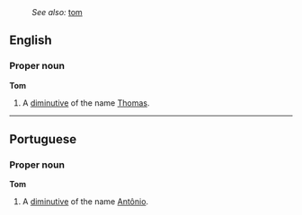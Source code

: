 :''See also:'' [[tom]]
==English==
===Proper noun===
'''Tom'''

#A [[diminutive]] of the name [[Thomas]].
----

==Portuguese==
===Proper noun===
'''Tom'''

#A [[diminutive]] of the name [[Antônio]].
